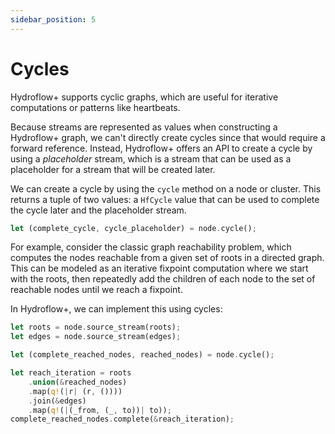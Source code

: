 ```yaml
---
sidebar_position: 5
---
```


# Cycles
Hydroflow+ supports cyclic graphs, which are useful for iterative computations or patterns like heartbeats.

Because streams are represented as values when constructing a Hydroflow+ graph, we can't directly create cycles since that would require a forward reference. Instead, Hydroflow+ offers an API to create a cycle by using a _placeholder_ stream, which is a stream that can be used as a placeholder for a stream that will be created later.

We can create a cycle by using the `cycle` method on a node or cluster. This returns a tuple of two values: a `HfCycle` value that can be used to complete the cycle later and the placeholder stream.

```rust
let (complete_cycle, cycle_placeholder) = node.cycle();
```

For example, consider the classic graph reachability problem, which computes the nodes reachable from a given set of roots in a directed graph. This can be modeled as an iterative fixpoint computation where we start with the roots, then repeatedly add the children of each node to the set of reachable nodes until we reach a fixpoint.

In Hydroflow+, we can implement this using cycles:

```rust
let roots = node.source_stream(roots);
let edges = node.source_stream(edges);

let (complete_reached_nodes, reached_nodes) = node.cycle();

let reach_iteration = roots
    .union(&reached_nodes)
    .map(q!(|r| (r, ())))
    .join(&edges)
    .map(q!(|(_from, (_, to))| to));
complete_reached_nodes.complete(&reach_iteration);
```
